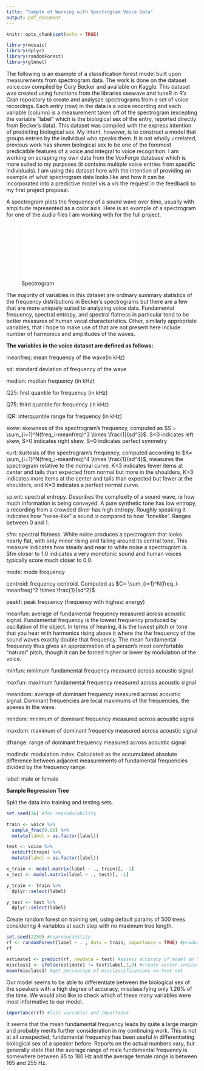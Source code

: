 ```yaml
---
title: "Sample of Working with Spectrogram Voice Data"
output: pdf_document
---
```


```r
knitr::opts_chunk$set(echo = TRUE)
```


```r
library(mosaic)
library(dplyr)
library(randomForest)
library(glmnet)
```


The following is an example of a classification forest model built upon measurements from spectrogram data. The work is done on the dataset voice.csv compiled by Cory Becker and available on Kaggle. This dataset was created using functions from the libraries seewave and tuneR in R's Cran repository to create and analysze spectrograms from a set of voice recordings. Each entry (row) in the data is a voice recording and each variable (column) is a measurement taken off of the spectrogram (excepting the variable "label" which is the biological sex of the entry, reported directly from Becker's data). This dataset was compiled with the express intention of predicting biological sex. My intent, however, is to construct a model that groups entries by the individual who speaks them. It is not wholly unrelated, previous work has shown biological sex to be one of the foremost predicatble features of a voice and integral to voice recognition. I am working on scraping my own data from the VoxForge database which is more suited to my purposes (it contains multiple voice entries from specific individuals). I am using this dataset here with the intention of providing an example of what spectrogram data looks like and how it can be incorporated into a predictive model vis a vis the request in the feedback to my first project proposal. 


A spectrogram plots the frequency of a sound wave over time, usually with amplitude represented as a color axis. Here is an example of a spectrogram for one of the audio files I am working with for the full project.


![Spectrogram](/home/class19/gyoung19/Stat495/Aaron1Spec.pdf)

\newpage
The majority of variables in this dataset are ordinary summary statistics of the frequency distributions in Becker's spectrograms but there are a few that are more uniquely suited to analyzing voice data. Fundamental frequency, spectral entropy, and spectral flatness in particular tend to be better measures of human vocal characteristics. Other, similarly appropriate variables, that I hope to make use of that are not present here include number of harmonics and amplitudes of the waves.


**The variables in the voice dataset are defined as follows:**


meanfreq: mean frequency of the wave(in kHz)


sd: standard deviation of frequency of the wave


median: median frequency (in kHz)


Q25: first quantile for frequency (in kHz)


Q75: third quantile for frequency (in kHz)


IQR: interquantile range for frequency (in kHz)


skew: skewness of the spectrogram's frequency, computed as $S = \sum_{i=1}^N(freq_i-meanfreq)^3 \times \frac{1}{sd^3}$. S<0 indicates left skew, S>0 indicates right skew, S=0 indicates perfect symmetry


kurt: kurtosis of the spectrogram's frequency, computed according to $K= \sum_{i=1}^N(freq_i-meanfreq)^4 \times \frac{1}{sd^4}$, measures the spectrogram relative to the normal curve. K<3 indicates fewer items at center and tails than expected from normal but more in the shoulders, K>3 indicates more items at the center and tails than expected but fewer at the shoulders, and K=3 indicates a perfect normal curve. 


sp.ent: spectral entropy. Describes the complexity of a sound wave, ie how much information is being conveyed. A pure synthetic tone has low entropy, a recording from a crowded diner has high entropy. Roughly speaking it indicates how "noise-like" a sound is compared to how "tonelike". Ranges between 0 and 1. 


sfm: spectral flatness. White noise produces a spectrogram that looks nearly flat, with only minor rising and falling around its central tone. This measure indicates how steady and near to white noise a spectrogram is. Sfm closer to 1.0 indicates a very monotonic sound and human voices typically score much closer to 0.0. 


mode: mode frequency


centroid: frequency centroid. Computed as $C= \sum_{i=1}^N(freq_i-meanfreq)^2 \times  \frac{1}{sd^2}$


peakf: peak frequency (frequency with highest energy)


meanfun: average of fundamental frequency measured across acoustic signal. Fundamental frequency is the lowest frequency produced by oscillation of the object. In terms of hearing, it is the lowest pitch or tone that you hear with harmonics rising above it where the the frequency of the sound waves exactly double that frequency. The mean fundamental frequency thus gives an approximation of a person's most comfortable "natural" pitch, though it can be forced higher or lower by modulation of the voice. 


minfun: minimum fundamental frequency measured across acoustic signal


maxfun: maximum fundamental frequency measured across acoustic signal


meandom: average of dominant frequency measured across acoustic signal. Dominant frequencies are local maximums of the frequencies, the apexes in the wave.


mindom: minimum of dominant frequency measured across acoustic signal


maxdom: maximum of dominant frequency measured across acoustic signal


dfrange: range of dominant frequency measured across acoustic signal


modindx: modulation index. Calculated as the accumulated absolute difference between adjacent measurements of fundamental frequencies divided by the frequency range.


label: male or female

\newpage

**Sample Regression Tree**


Split the data into training and testing sets. 


```r
set.seed(36) #for reproducability

train <- voice %>%
  sample_frac(0.80) %>% 
  mutate(label = as.factor(label))

test <- voice %>%
  setdiff(train) %>% 
  mutate(label = as.factor(label))

x_train <- model.matrix(label ~ ., train)[, -1]
x_test <- model.matrix(label ~ ., test)[, -1]

y_train <- train %>%
  dplyr::select(label)

y_test <- test %>%
  dplyr::select(label)
```


Create random forest on training set, using default params of 500 trees considering 4 variables at each step with no maximum tree length. 


```r
set.seed(2250) #reproducability
rf <- randomForest(label ~ . , data = train, importance = TRUE) #produce random forest model
rf
```

```r
estimate1 <- predict(rf, newdata = test) #assess accuracy of model on "new" data
misclass1 <- ifelse(estimate1 != test$label,1,0) #create vector indicating where misclassifications occurred
mean(misclass1) #get percentage of misclassifications on test set
```


Our model seems to be able to differentiate between the biological sex of the speakers with a high degree of accuracy, misclassifying only 1.26% of the time. We would also like to check which of these many variables were most informative to our model. 


```r
importance(rf) #list variables and importance
```


It seems that the mean fundamental frequency leads by quite a large margin and probably merits further consideration in my continuing work. This is not at all unexpected, fundamental frequency has been useful in differentiating biological sex of a speaker before. Reports on the actual numbers vary, but generally state that the average range of male fundamental frequency is somewhere between 85 to 180 Hz and the average female range is between 165 and 255 Hz. 